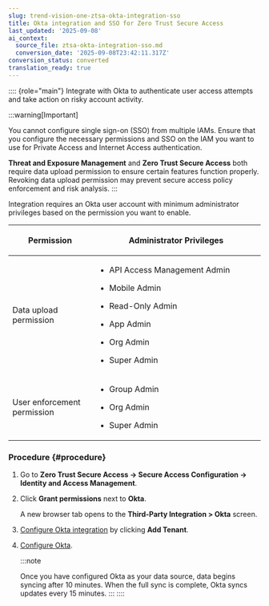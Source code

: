 ```yaml
---
slug: trend-vision-one-ztsa-okta-integration-sso
title: Okta integration and SSO for Zero Trust Secure Access
last_updated: '2025-09-08'
ai_context:
  source_file: ztsa-okta-integration-sso.md
  conversion_date: '2025-09-08T23:42:11.317Z'
conversion_status: converted
translation_ready: true
---
```


:::: {role="main"}
Integrate with Okta to authenticate user access attempts and take action on risky account activity.

:::warning[Important]

You cannot configure single sign-on (SSO) from multiple IAMs. Ensure that you configure the necessary permissions and SSO on the IAM you want to use for Private Access and Internet Access authentication.

**Threat and Exposure Management** and **Zero Trust Secure Access** both require data upload permission to ensure certain features function properly. Revoking data upload permission may prevent secure access policy enforcement and risk analysis.
:::

Integration requires an Okta user account with minimum administrator privileges based on the permission you want to enable.

<table>
<colgroup>
<col style="width: 33%" />
<col style="width: 67%" />
</colgroup>
<thead>
<tr>
<th><p>Permission</p></th>
<th><p>Administrator Privileges</p></th>
</tr>
</thead>
<tbody>
<tr>
<td><p>Data upload permission</p></td>
<td><ul>
<li><p>API Access Management Admin</p></li>
<li><p>Mobile Admin</p></li>
<li><p>Read-Only Admin</p></li>
<li><p>App Admin</p></li>
<li><p>Org Admin</p></li>
<li><p>Super Admin</p></li>
</ul></td>
</tr>
<tr>
<td><p>User enforcement permission</p></td>
<td><ul>
<li><p>Group Admin</p></li>
<li><p>Org Admin</p></li>
<li><p>Super Admin</p></li>
</ul></td>
</tr>
</tbody>
</table>

### Procedure {#procedure}

1.  Go to **Zero Trust Secure Access → Secure Access Configuration → Identity and Access Management**.

2.  Click **Grant permissions** next to **Okta**.

    A new browser tab opens to the **Third-Party Integration \> Okta** screen.

3.  [Configure Okta integration](okta-integration.mdx) by clicking **Add Tenant**.

4.  [Configure Okta](configuring-okta-saml.mdx).

    :::note

    Once you have configured Okta as your data source, data begins syncing after 10 minutes. When the full sync is complete, Okta syncs updates every 15 minutes.
    :::
::::
